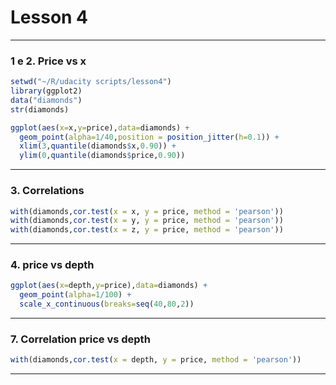 Lesson 4
========================================================

***

### 1 e 2. Price vs x

```r
setwd("~/R/udacity scripts/lesson4")
library(ggplot2)
data("diamonds")
str(diamonds)

ggplot(aes(x=x,y=price),data=diamonds) +
  geom_point(alpha=1/40,position = position_jitter(h=0.1)) +
  xlim(3,quantile(diamonds$x,0.90)) +
  ylim(0,quantile(diamonds$price,0.90))
```

***

### 3. Correlations
```r
with(diamonds,cor.test(x = x, y = price, method = 'pearson'))
with(diamonds,cor.test(x = y, y = price, method = 'pearson'))
with(diamonds,cor.test(x = z, y = price, method = 'pearson'))
```

***

### 4. price vs depth
```r
ggplot(aes(x=depth,y=price),data=diamonds) +
  geom_point(alpha=1/100) +
  scale_x_continuous(breaks=seq(40,80,2))
```

***

### 7. Correlation price vs depth
```r
with(diamonds,cor.test(x = depth, y = price, method = 'pearson'))
```

***





